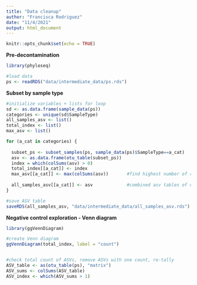 ```yaml
---
title: "Data cleanup"
author: "Francisca Rodriguez"
date: "11/4/2021"
output: html_document
---
```


```r
knitr::opts_chunk$set(echo = TRUE)
```

**Pre-decontamination**
```r
library(phyloseq)

#load data
ps <- readRDS("data/intermediate_data/ps.rds")

```

**Subset by sample type**
```r
#initialize variables + lists for loop
sd <- as.data.frame(sample_data(ps))
categories <- unique(sd$SampleType)
all_samples_asv <- list()
total_index <- list()
max_asv <- list()

for (a_cat in categories) {
  
  subset_ps <- subset_samples(ps, sample_data(ps)$SampleType==a_cat)
  asv <- as.data.frame(otu_table(subset_ps))
  index = which(colSums(asv) > 0)
  total_index[[a_cat]] <- index
  max_asv[[a_cat]] <- max(colSums(asv))       #find highest number of reads for any ASV found in each sample type
  
  all_samples_asv[[a_cat]] <- asv             #combined asv tables of data by sample type
}

#save ASV table
saveRDS(all_samples_asv, "data/intermediate_data/all_samples_asv.rds")
```

**Negative control exploration - Venn diagram**

```r
library(ggVennDiagram)

#create Venn diagram
ggVennDiagram(total_index, label = "count")


#check total count of ASVs, remove ASVs with one count, re-tally
ASV_table <- as(otu_table(ps), "matrix")
ASV_sums <- colSums(ASV_table)
ASV_index <- which(ASV_sums > 1)

```